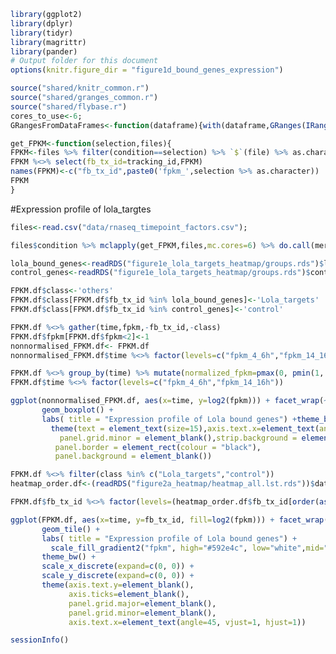 ``` r
library(ggplot2)
library(dplyr)
library(tidyr)
library(magrittr)
library(pander)
# Output folder for this document
options(knitr.figure_dir = "figure1d_bound_genes_expression")

source("shared/knitr_common.r")
source("shared/granges_common.r")
source("shared/flybase.r")
cores_to_use<-6;
GRangesFromDataFrames<-function(dataframe){with(dataframe,GRanges(IRanges(start=start,end=end),seqnames=seqnames,strand=strand,dataframe%>%dplyr::select(-strand,-start,-end,-seqnames,-width)))}

get_FPKM<-function(selection,files){
FPKM<-files %>% filter(condition==selection) %>% `$`(file) %>% as.character %>% read.csv(sep='\t')
FPKM %<>% select(fb_tx_id=tracking_id,FPKM)
names(FPKM)<-c("fb_tx_id",paste0('fpkm_',selection %>% as.character))
FPKM
}

````

#Expression profile of lola_targtes

```r


files<-read.csv("data/rnaseq_timepoint_factors.csv");

files$condition %>% mclapply(get_FPKM,files,mc.cores=6) %>% do.call(merge,.) -> FPKM.df

````

```r
lola_bound_genes<-readRDS("figure1e_lola_targets_heatmap/groups.rds")$lola_targets
control_genes<-readRDS("figure1e_lola_targets_heatmap/groups.rds")$control

FPKM.df$class<-'others'
FPKM.df$class[FPKM.df$fb_tx_id %in% lola_bound_genes]<-'Lola_targets'
FPKM.df$class[FPKM.df$fb_tx_id %in% control_genes]<-'control'

FPKM.df %<>% gather(time,fpkm,-fb_tx_id,-class)
FPKM.df$fpkm[FPKM.df$fpkm<2]<-1
nonnormalised_FPKM.df<- FPKM.df
nonnormalised_FPKM.df$time %<>% factor(levels=c("fpkm_4_6h","fpkm_14_16h"))

FPKM.df %<>% group_by(time) %>% mutate(normalized_fpkm=pmax(0, pmin(1, fpkm/ quantile(fpkm, 0.95))))
FPKM.df$time %<>% factor(levels=c("fpkm_4_6h","fpkm_14_16h"))
````


```r

ggplot(nonnormalised_FPKM.df, aes(x=time, y=log2(fpkm))) + facet_wrap(~class,scales = "free")+
       geom_boxplot() +
       labs( title = "Expression profile of Lola bound genes") +theme_bw()+
         theme(text = element_text(size=15),axis.text.x=element_text(angle=0),panel.grid.major = element_blank(),
           panel.grid.minor = element_blank(),strip.background = element_blank(),
          panel.border = element_rect(colour = "black"),
          panel.background = element_blank())

FPKM.df %<>% filter(class %in% c("Lola_targets","control"))
heatmap_order.df<-(readRDS("figure2a_heatmap/heatmap_all.lst.rds"))$data

FPKM.df$fb_tx_id %<>% factor(levels=(heatmap_order.df$fb_tx_id[order(as.character(heatmap_order.df$fb_tx_id))] %>% unique))

ggplot(FPKM.df, aes(x=time, y=fb_tx_id, fill=log2(fpkm))) + facet_wrap(~class,scales = "free")+
       geom_tile() +
       labs( title = "Expression profile of Lola bound genes") +
         scale_fill_gradient2("fpkm", high="#592e4c", low="white",mid="white",midpoint=1) +
       theme_bw() +
       scale_x_discrete(expand=c(0, 0)) +
       scale_y_discrete(expand=c(0, 0)) +
       theme(axis.text.y=element_blank(),
             axis.ticks=element_blank(),
             panel.grid.major=element_blank(),
             panel.grid.minor=element_blank(),
             axis.text.x=element_text(angle=45, vjust=1, hjust=1))

````

``` r
sessionInfo()
````		